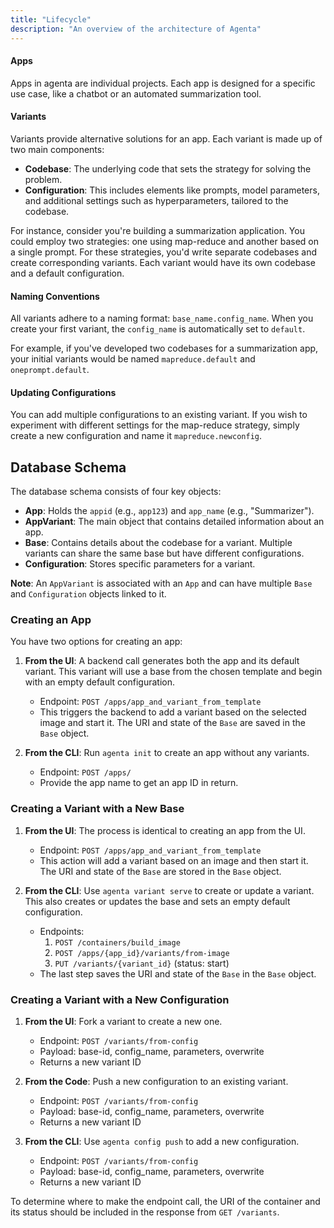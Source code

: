 ```yaml
---
title: "Lifecycle"
description: "An overview of the architecture of Agenta"
---
```


#### Apps

Apps in agenta are individual projects. Each app is designed for a specific use case, like a chatbot or an automated summarization tool.

#### Variants

Variants provide alternative solutions for an app. Each variant is made up of two main components:

- **Codebase**: The underlying code that sets the strategy for solving the problem.
- **Configuration**: This includes elements like prompts, model parameters, and additional settings such as hyperparameters, tailored to the codebase.

For instance, consider you're building a summarization application. You could employ two strategies: one using map-reduce and another based on a single prompt. For these strategies, you'd write separate codebases and create corresponding variants. Each variant would have its own codebase and a default configuration.

#### Naming Conventions

All variants adhere to a naming format: `base_name.config_name`. When you create your first variant, the `config_name` is automatically set to `default`.

For example, if you've developed two codebases for a summarization app, your initial variants would be named `mapreduce.default` and `oneprompt.default`.

#### Updating Configurations

You can add multiple configurations to an existing variant. If you wish to experiment with different settings for the map-reduce strategy, simply create a new configuration and name it `mapreduce.newconfig`.


## Database Schema

The database schema consists of four key objects:

- **App**: Holds the `appid` (e.g., `app123`) and `app_name` (e.g., "Summarizer").
- **AppVariant**: The main object that contains detailed information about an app.
- **Base**: Contains details about the codebase for a variant. Multiple variants can share the same base but have different configurations.
- **Configuration**: Stores specific parameters for a variant.

**Note**: An `AppVariant` is associated with an `App` and can have multiple `Base` and `Configuration` objects linked to it.

### Creating an App

You have two options for creating an app:

1. **From the UI**: A backend call generates both the app and its default variant. This variant will use a base from the chosen template and begin with an empty default configuration.
  
    - Endpoint: `POST /apps/app_and_variant_from_template`
    - This triggers the backend to add a variant based on the selected image and start it. The URI and state of the `Base` are saved in the `Base` object.

2. **From the CLI**: Run `agenta init` to create an app without any variants.

    - Endpoint: `POST /apps/`
    - Provide the app name to get an app ID in return.

### Creating a Variant with a New Base

1. **From the UI**: The process is identical to creating an app from the UI.

    - Endpoint: `POST /apps/app_and_variant_from_template`
    - This action will add a variant based on an image and then start it. The URI and state of the `Base` are stored in the `Base` object.

2. **From the CLI**: Use `agenta variant serve` to create or update a variant. This also creates or updates the base and sets an empty default configuration.

    - Endpoints:
        1. `POST /containers/build_image`
        2. `POST /apps/{app_id}/variants/from-image`
        3. `PUT /variants/{variant_id}` (status: start)
    - The last step saves the URI and state of the `Base` in the `Base` object.

### Creating a Variant with a New Configuration

1. **From the UI**: Fork a variant to create a new one.

    - Endpoint: `POST /variants/from-config`
    - Payload: base-id, config_name, parameters, overwrite
    - Returns a new variant ID

2. **From the Code**: Push a new configuration to an existing variant.

    - Endpoint: `POST /variants/from-config`
    - Payload: base-id, config_name, parameters, overwrite
    - Returns a new variant ID

3. **From the CLI**: Use `agenta config push` to add a new configuration.

    - Endpoint: `POST /variants/from-config`
    - Payload: base-id, config_name, parameters, overwrite
    - Returns a new variant ID

To determine where to make the endpoint call, the URI of the container and its status should be included in the response from `GET /variants`.